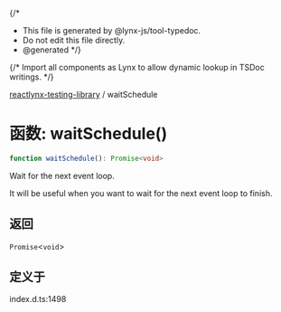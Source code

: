 {/*
* This file is generated by @lynx-js/tool-typedoc.
* Do not edit this file directly.
* @generated
*/}

{/* Import all components as Lynx to allow dynamic lookup in TSDoc writings. */}


[reactlynx-testing-library](/api/reactlynx-testing-library/index.mdx) / waitSchedule

# 函数: waitSchedule()

```ts
function waitSchedule(): Promise<void>
```

Wait for the next event loop.

It will be useful when you want to wait for the next event loop to finish.

## 返回

`Promise`\<`void`\>

## 定义于

index.d.ts:1498
